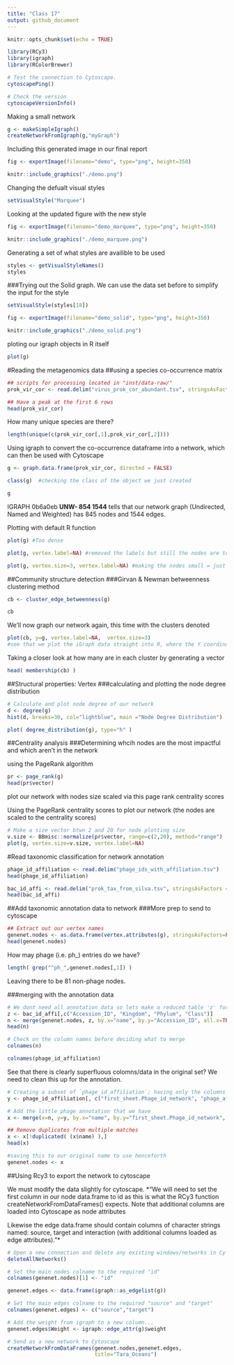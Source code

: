 ```yaml
---
title: "Class 17"
output: github_document
---
```


```r
knitr::opts_chunk$set(echo = TRUE)
```

```r
library(RCy3)
library(igraph)
library(RColorBrewer)
```

```r
# Test the connection to Cytoscape.
cytoscapePing()
```
```r
# Check the version
cytoscapeVersionInfo()
```

Making a small network
```r
g <- makeSimpleIgraph()
createNetworkFromIgraph(g,"myGraph")
```

Including this generated image in our final report
```r
fig <- exportImage(filename="demo", type="png", height=350)

knitr::include_graphics("./demo.png")
```



Changing the defualt visual styles

```r
setVisualStyle("Marquee")
```

Looking at the updated figure with the new style
```r
fig <- exportImage(filename="demo_marquee", type="png", height=350)

knitr::include_graphics("./demo_marquee.png")
```

Generating a set of what styles are availible to be used
```r
styles <- getVisualStyleNames()
styles
```

###Trying out the Solid graph. 
We can use the data set before to simplify the input for the style
```r
setVisualStyle(styles[18])

fig <- exportImage(filename="demo_solid", type="png", height=350)

knitr::include_graphics("./demo_solid.png")
```


ploting our igraph objects in R itself
```r
plot(g)
```

#Reading the metagenomics data
##using a species co-occurrence matrix
```r
## scripts for processing located in "inst/data-raw/"
prok_vir_cor <- read.delim("virus_prok_cor_abundant.tsv", stringsAsFactors = FALSE)

## Have a peak at the first 6 rows
head(prok_vir_cor)
```

How many unique species are there?
```r
length(unique(c(prok_vir_cor[,1],prok_vir_cor[,2])))
```


Using igraph to convert the co-occurrence dataframe into a network, which can then be used with Cytoscape
```r
g <- graph.data.frame(prok_vir_cor, directed = FALSE)

class(g)  #checking the class of the object we just created

g
```

IGRAPH 0b6a0eb **UNW- 854 1544** tells that our network graph (Undirected, Named and Weighted) has 845 nodes and 1544 edges.

Plotting with default R function
```r
plot(g) #Too dense

plot(g, vertex.label=NA) #removed the labels but still the nodes are too large

plot(g, vertex.size=3, vertex.label=NA) #making the nodes small = just right!
```

##Community structure detection
###Girvan & Newman betweenness clustering method
```r
cb <- cluster_edge_betweenness(g)

cb
```

We'll now graph our network again, this time with the clusters denoted
```r
plot(cb, y=g, vertex.label=NA,  vertex.size=3) 
#see that we plot the iGraph data straight into R, where the Y coordinates are our original plot g
```

Taking a closer look at how many are in each cluster by generating a vector
```r
head( membership(cb) )
```

##Structural properties: Vertex
###calculating and plotting the node degree distribution
```r
# Calculate and plot node degree of our network
d <- degree(g)
hist(d, breaks=30, col="lightblue", main ="Node Degree Distribution")
```

```r
plot( degree_distribution(g), type="h" )
```

##Centrality analysis
###Determining whcih nodes are the most impactful and which aren't in the network

using the PageRank algorithm
```r
pr <- page_rank(g)
head(pr$vector)
```

plot our network with nodes size scaled via this page rank centrality scores

Using the PageRank centrality scores to plot our network (the nodes are scaled to the centrality scores)
```r
# Make a size vector btwn 2 and 20 for node plotting size
v.size <- BBmisc::normalize(pr$vector, range=c(2,20), method="range")
plot(g, vertex.size=v.size, vertex.label=NA)
```

#Read taxonomic classification for network annotation
```r
phage_id_affiliation <- read.delim("phage_ids_with_affiliation.tsv")
head(phage_id_affiliation)
```
```r
bac_id_affi <- read.delim("prok_tax_from_silva.tsv", stringsAsFactors = FALSE)
head(bac_id_affi)
```

##Add taxonomic annotation data to network
###More prep to send to cytoscape

```r
## Extract out our vertex names
genenet.nodes <- as.data.frame(vertex.attributes(g), stringsAsFactors=FALSE)
head(genenet.nodes)
```

How may phage (i.e. ph_) entries do we have?
```r
length( grep("^ph_",genenet.nodes[,1]) )
```
Leaving there to be 81 non-phage nodes.

###merging with the annotation data
```r
# We dont need all annotation data so lets make a reduced table 'z' for merging
z <- bac_id_affi[,c("Accession_ID", "Kingdom", "Phylum", "Class")]
n <- merge(genenet.nodes, z, by.x="name", by.y="Accession_ID", all.x=TRUE)
head(n)
```

```r
# Check on the column names before deciding what to merge
colnames(n)

colnames(phage_id_affiliation)
```
See that there is clearly superfluous colomns/data in the original set? We need to clean this up for the annotation.

```r
# Creating a subset of `phage_id_affiliation`; having only the columns we want for the annotation
y <- phage_id_affiliation[, c("first_sheet.Phage_id_network", "phage_affiliation","Tax_order", "Tax_subfamily")]

# Add the little phage annotation that we have
x <- merge(x=n, y=y, by.x="name", by.y="first_sheet.Phage_id_network", all.x=TRUE)

## Remove duplicates from multiple matches
x <- x[!duplicated( (x$name) ),]
head(x)

#saving this to our original name to use henceforth
genenet.nodes <- x
```

##Using Rcy3 to export the network to cytoscape

We must modify the data slightly for cytoscape. *"We will need to set the first column in our node data.frame to id as this is what the RCy3 function createNetworkFromDataFrames() expects. Note that additional columns are loaded into Cytoscape as node attributes

Likewise the edge data.frame should contain columns of character strings named: source, target and interaction (with additional columns loaded as edge attributes)."*
```r
# Open a new connection and delete any existing windows/networks in Cy
deleteAllNetworks()

# Set the main nodes colname to the required "id" 
colnames(genenet.nodes)[1] <- "id"
```



```r
genenet.edges <- data.frame(igraph::as_edgelist(g))

# Set the main edges colname to the required "source" and "target" 
colnames(genenet.edges) <- c("source","target")

# Add the weight from igraph to a new column...
genenet.edges$Weight <- igraph::edge_attr(g)$weight

# Send as a new network to Cytoscape
createNetworkFromDataFrames(genenet.nodes,genenet.edges, 
                            title="Tara_Oceans")
```












